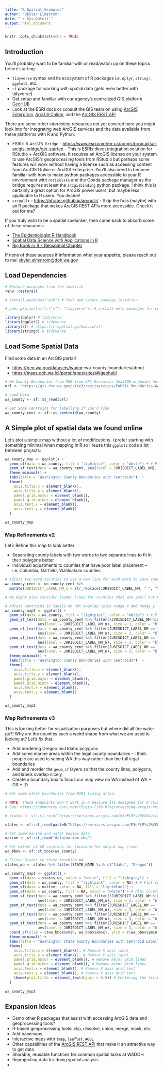 ```yaml
---
title: "R Spatial Examples"
author: "Skyler Elmstrom"
date: "`r Sys.Date()`"
output: html_document
---
```


```r
knitr::opts_chunk$set(echo = TRUE)
```

## Introduction

You'll probably want to be familiar with or read/watch up on these topics before starting:

-   `tidyverse` syntax and its ecosystem of R packages i.e. `dplyr`, `stringr`, `ggplot2`, etc.
-   `sf` package for working with spatial data (gets even better with tidyverse)
-   Get setup and familiar with our agency's centralized GIS platform [GeoHUB](https://maps.doh.wa.lcl/portal/apps/sites/#/geohub/pages/about)
-   Look at the ESRI docs or consult the GIS team on using [ArcGIS Enterprise](https://www.esri.com/en-us/arcgis/products/arcgis-enterprise/windows-linux), [ArcGIS Online](https://www.esri.com/en-us/arcgis/products/arcgis-online/resources), and the [ArcGIS REST API](https://developers.arcgis.com/rest/)

There are some other interesting resources not yet covered here you might look into for integrating web ArcGIS services and the data available from these platforms with R and Python:

-   ESRI's `R-ArcGIS Bridge` - <https://www.esri.com/en-us/arcgis/products/r-arcgis-bridge/get-started> - This is ESRIs direct integration solution for RStudio + ArcGIS software. It requires an ArcGIS license on your system to use ArcGIS's geoprocessing tools from RStudio but perhaps some features will work without having a license such as accessing content from ArcGIS Online or ArcGIS Enterprise. You'll also need to become familiar with how to make python packages accessible to your R environment with `reticulate` and the Conda package manager as the bridge requires at least the `arcgisbinding` python package. I think this is certainly a great option for ArcGIS power users, but maybe less applicable to R users. You decide!
-   `arcpullr` - <https://pfrater.github.io/arcpullr/> - Skip the fuss (maybe) with an R package that makes ArcGIS REST APIs more accessible. Check it out for me?

If you truly wish to be a spatial spelunker, then come back to absorb some of these resources:

-   [The Epidemiologist R Handbook](https://epirhandbook.com/en/)
-   [Spatial Data Science with Applications in R](https://r-spatial.org/book/)
-   [Big Book or R - Geospatial Chapter](https://www.bigbookofr.com/geospatial.html)

If none of these sources if information whet your appetite, please reach out to me! [skyler.elmstrom\@doh.wa.gov](mailto:skyler.elmstrom@doh.wa.gov)

## Load Dependencies

```r
# Restore packages from the lockfile
renv::restore()
```

```r
# install.packages("pak") # fast and secure package installer
```

```r
# pak::pkg_install(c("sf", "tidyverse")) # install meta packages for common spatial data needs
```

```r
library(dplyr) # tidyverse
library(ggplot2) # tidyverse
library(sf) # https://r-spatial.github.io/sf/
library(stringr) # tidyverse
```

## Load Some Spatial Data

Find some data in an ArcGIS portal!

-   <https://geo.wa.gov/datasets/wadnr>::wa-county-boundaries/about
-   <https://maps.doh.wa.lcl/portal/apps/sites/#/geohub/>

```r
# WA County Boundaries from DNR from API Resources GeoJSON endpoint here: https://geo.wa.gov/datasets/wadnr::wa-county-boundaries/about
url <- "https://gis.dnr.wa.gov/site3/rest/services/Public_Boundaries/WADNR_PUBLIC_Cadastre_OpenData/FeatureServer/11/query?where=1%3D1&outFields=JURISDICT_FIPS_DESG_CD,JURISDICT_NM,JURISDICT_LABEL_NM&outSR=4326&f=json"

# Load Data
wa_county <- sf::st_read(url)

# Get Some centroids for labelling if you'd like
wa_county_cent <- sf::st_centroid(wa_county)
```

## A Simple plot of spatial data we found online

Let's plot a simple map without a lot of modifications. I prefer starting with something minimal when mapping in R so I reuse this `ggplot2` code a lot between projects:

```r
wa_county_map <- ggplot() +
  geom_sf(data = wa_county, fill = "lightblue", color = "white") + # Plot county boundaries
  geom_sf_text(data = wa_county_cent, aes(label = JURISDICT_LABEL_NM), size = 3, color = "black") + # Plot centroids with labels
  theme_minimal() +
  labs(title = "Washington County Boundaries with Centroids")  +
  theme(
    axis.title.x = element_blank(),
    axis.title.y = element_blank(),
    panel.grid.major = element_blank(),
    panel.grid.minor = element_blank(),
    axis.text.x = element_blank(),
    axis.text.y = element_blank()
  )

wa_county_map
```

### Map Refinements v2

Let's Refine this map to look better:

-   Separating county labels with two words to two separate lines to fit in their polygons better
-   Individual adjustments to counties that have poor label placement – i.e. Columbia, Garfield, Wahkiakum counties

```r
# Adjust two word counties to use a new line for each word to save space
wa_county_cent <- wa_county_cent %>%
  mutate(JURISDICT_LABEL_NM_n = str_replace(JURISDICT_LABEL_NM, " ", "\n"))

# We might also consider leader lines for counties that are small but have large names

# Adjust centroids so labels do not overlap using nudge_x and nudge_y
wa_county_map2 <- ggplot() +
  geom_sf(data = wa_county, fill = "lightpink", color = "white") + # Plot county boundaries
  geom_sf_text(data = wa_county_cent %>% filter(!JURISDICT_LABEL_NM %in% c("Columbia", "Garfield", "Wahkiakum")), 
               aes(label = JURISDICT_LABEL_NM_n), size = 3, color = "black") +
  geom_sf_text(data = wa_county_cent %>% filter(JURISDICT_LABEL_NM == "Columbia"), 
               aes(label = JURISDICT_LABEL_NM_n), size = 3, color = "black", nudge_y = 0.1) +
  geom_sf_text(data = wa_county_cent %>% filter(JURISDICT_LABEL_NM == "Garfield"), 
               aes(label = JURISDICT_LABEL_NM_n), size = 3, color = "black", nudge_y = 0.15) +
  geom_sf_text(data = wa_county_cent %>% filter(JURISDICT_LABEL_NM == "Wahkiakum"), 
               aes(label = JURISDICT_LABEL_NM_n), size = 3, color = "black", nudge_x = -0.3, nudge_y = -0.1) +
  theme_minimal() +
  labs(title = "Washington County Boundaries with Centroids")  +
  theme(
    axis.title.x = element_blank(),
    axis.title.y = element_blank(),
    panel.grid.major = element_blank(),
    panel.grid.minor = element_blank(),
    axis.text.x = element_blank(),
    axis.text.y = element_blank()
  )

wa_county_map2
```

### Map Refinements v3

This is looking better for visualization purposes but where did all the water go?! Why are the counties such a weird shape from what we are used to looking at? Let's fix that.

- Add bordering Oregon and Idaho polygons
- Add some marine areas within the legal county boundaries – I think people are used to seeing WA this way rather than the full legal boundaries
- Add and reorder the `geom_sf` layers so that the county lines, polygons, and labels overlap nicely
- Create a boundary box to focus our map view on WA instead of WA + OR + ID

```r
# Get some other boundaries from ESRI living atlas: 

# NOTE: These endpoints won't work in R because its designed for ArcGIS use. We need to convert them to a REST API endpoint.
# See: https://community.esri.com/t5/gis-life-blog/accessing-arcgis-rest-services-using-r/ba-p/898451

# states <- sf::st_read("https://services.arcgis.com/P3ePLMYs2RVChkJx/arcgis/rest/services/USA_Census_States/FeatureServer")

states <- sf::st_read(paste0("https://services.arcgis.com/P3ePLMYs2RVChkJx/arcgis/rest/services/USA_Census_States/FeatureServer/", 0, "/query?where=1%3D1&outFields=*&f=geojson"))

# Get some marine and water bodies data
marine <- sf::st_read("data/marine.shp")

# Get extent of WA counties for focusing the output map frame
wa_bbox <- sf::st_bbox(wa_county)

```

```r
# Filter States to those touching WA
states_wa <- states %>% filter(STATE_NAME %in% c("Idaho", "Oregon"))
```

```r
wa_county_map3 <- ggplot() +
  geom_sf(data = states_wa, color = "white", fill = "lightgrey") +
  geom_sf(data = wa_county, fill = "lightpink", color = NA) + # Plot county boundaries
  geom_sf(data = marine, color = NA, fill = "lightblue2") +
  geom_sf(data = wa_county, fill = NA, color = "white") + # Plot county boundary lines over other polygon layers
  geom_sf_text(data = wa_county_cent %>% filter(!JURISDICT_LABEL_NM %in% c("Columbia", "Garfield", "Wahkiakum")), 
               aes(label = JURISDICT_LABEL_NM_n), size = 3, color = "black") +
  geom_sf_text(data = wa_county_cent %>% filter(JURISDICT_LABEL_NM == "Columbia"), 
               aes(label = JURISDICT_LABEL_NM_n), size = 3, color = "black", nudge_y = 0.1) +
  geom_sf_text(data = wa_county_cent %>% filter(JURISDICT_LABEL_NM == "Garfield"), 
               aes(label = JURISDICT_LABEL_NM_n), size = 3, color = "black", nudge_y = 0.15) +
  geom_sf_text(data = wa_county_cent %>% filter(JURISDICT_LABEL_NM == "Wahkiakum"), 
               aes(label = JURISDICT_LABEL_NM_n), size = 3, color = "black", nudge_x = -0.3, nudge_y = -0.1) +
  coord_sf(xlim = c(wa_bbox$xmin, wa_bbox$xmax), ylim = c(wa_bbox$ymin, wa_bbox$ymax)) + # Focus map on extent of county data only
  theme_minimal() +
  labs(title = "Washington State County Boundaries with Centroid Labelling")  +
  theme(
    axis.title.x = element_blank(), # Remove X axis label
    axis.title.y = element_blank(), # Remove Y axis label
    panel.grid.major = element_blank(), # Remove major grid lines
    panel.grid.minor = element_blank(), # Remove minor grid lines
    axis.text.x = element_blank(), # Remove X axis grid text
    axis.text.y = element_blank(), # Remove Y axis grid text
    theme(plot.title = element_text(hjust = 0.5)) # Centering the title
  )
  
wa_county_map3
```

## Expansion Ideas

-   Demo other R packages that assist with accessing ArcGIS data and geoprocessing tools?
-   R-based geoprocessing tools: clip, dissolve, union, merge, mask, etc.
-   Add basemaps
-   Interactive maps with `tmap`, `leaflet`, `AGOL`
-   Other capabilities of the [ArcGIS REST API](https://developers.arcgis.com/rest/) that make it an attractive way to get data
-   Sharable, reusable functions for common spatial tasks at WADOH
-   Reprojecting data for doing spatial analysis
-   
